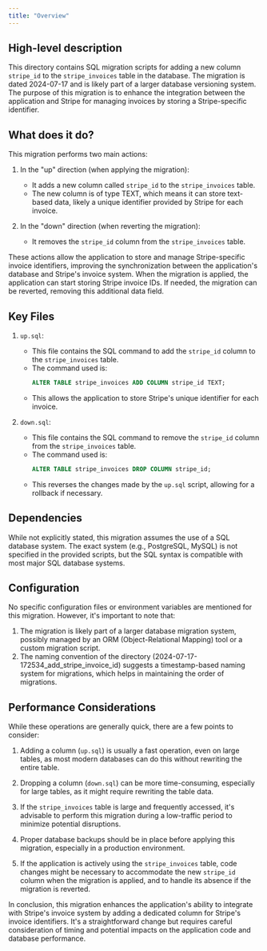 ```yaml
---
title: "Overview"
---
```


## High-level description
This directory contains SQL migration scripts for adding a new column `stripe_id` to the `stripe_invoices` table in the database. The migration is dated 2024-07-17 and is likely part of a larger database versioning system. The purpose of this migration is to enhance the integration between the application and Stripe for managing invoices by storing a Stripe-specific identifier.

## What does it do?
This migration performs two main actions:

1. In the "up" direction (when applying the migration):
   - It adds a new column called `stripe_id` to the `stripe_invoices` table.
   - The new column is of type TEXT, which means it can store text-based data, likely a unique identifier provided by Stripe for each invoice.

2. In the "down" direction (when reverting the migration):
   - It removes the `stripe_id` column from the `stripe_invoices` table.

These actions allow the application to store and manage Stripe-specific invoice identifiers, improving the synchronization between the application's database and Stripe's invoice system. When the migration is applied, the application can start storing Stripe invoice IDs. If needed, the migration can be reverted, removing this additional data field.

## Key Files

1. `up.sql`:
   - This file contains the SQL command to add the `stripe_id` column to the `stripe_invoices` table.
   - The command used is: 
     ```sql
     ALTER TABLE stripe_invoices ADD COLUMN stripe_id TEXT;
     ```
   - This allows the application to store Stripe's unique identifier for each invoice.

2. `down.sql`:
   - This file contains the SQL command to remove the `stripe_id` column from the `stripe_invoices` table.
   - The command used is:
     ```sql
     ALTER TABLE stripe_invoices DROP COLUMN stripe_id;
     ```
   - This reverses the changes made by the `up.sql` script, allowing for a rollback if necessary.

## Dependencies
While not explicitly stated, this migration assumes the use of a SQL database system. The exact system (e.g., PostgreSQL, MySQL) is not specified in the provided scripts, but the SQL syntax is compatible with most major SQL database systems.

## Configuration
No specific configuration files or environment variables are mentioned for this migration. However, it's important to note that:

1. The migration is likely part of a larger database migration system, possibly managed by an ORM (Object-Relational Mapping) tool or a custom migration script.
2. The naming convention of the directory (2024-07-17-172534_add_stripe_invoice_id) suggests a timestamp-based naming system for migrations, which helps in maintaining the order of migrations.

## Performance Considerations
While these operations are generally quick, there are a few points to consider:

1. Adding a column (`up.sql`) is usually a fast operation, even on large tables, as most modern databases can do this without rewriting the entire table.

2. Dropping a column (`down.sql`) can be more time-consuming, especially for large tables, as it might require rewriting the table data.

3. If the `stripe_invoices` table is large and frequently accessed, it's advisable to perform this migration during a low-traffic period to minimize potential disruptions.

4. Proper database backups should be in place before applying this migration, especially in a production environment.

5. If the application is actively using the `stripe_invoices` table, code changes might be necessary to accommodate the new `stripe_id` column when the migration is applied, and to handle its absence if the migration is reverted.

In conclusion, this migration enhances the application's ability to integrate with Stripe's invoice system by adding a dedicated column for Stripe's invoice identifiers. It's a straightforward change but requires careful consideration of timing and potential impacts on the application code and database performance.